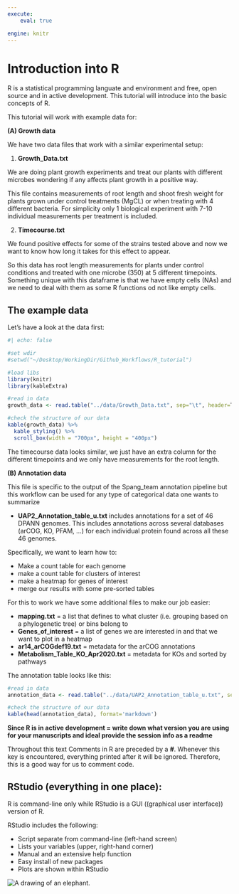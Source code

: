 ```yaml
---
execute:
    eval: true

engine: knitr
---
```


# Introduction into R

R is a statistical programming languate and environment and free, open source and in active development. This tutorial will introduce into the basic concepts of R.

This tutorial will work with example data for:

**(A) Growth data**

We have two data files that work with a similar experimental setup:

1. **Growth_Data.txt**

We are doing plant growth experiments and treat our plants with different microbes wondering if any affects plant growth in a positive way.

This file contains measurements of root length and shoot fresh weight for plants grown under control treatments (MgCL) or when treating with 4 different bacteria. For simplicity only 1 biological experiment with 7-10 individual measurements per treatment is included.

2. **Timecourse.txt** 

We found positive effects for some of the strains tested above and now we want to know how long it takes for this effect to appear.

So this data has root length measurements for plants under control conditions and treated with one microbe (350) at 5 different timepoints. Something unique with this dataframe is that we have empty cells (NAs) and we need to deal with them as some R functions od not like empty cells.


## The example data

Let's have a look at the data first:

```r
#| echo: false

#set wdir    
#setwd("~/Desktop/WorkingDir/Github_Workflows/R_tutorial")

#load libs
library(knitr)
library(kableExtra)

#read in data
growth_data <- read.table("../data/Growth_Data.txt", sep="\t", header=T,  quote = "", stringsAsFactors=TRUE)

#check the structure of our data
kable(growth_data) %>%
  kable_styling() %>%
  scroll_box(width = "700px", height = "400px")
```

The timecourse data looks similar, we just have an extra column for the different timepoints and we only have measurements for the root length.

**(B) Annotation data**

This file is specific to the output of the Spang_team annotation pipeline but this workflow can be used for any type of categorical data one wants to summarize

- **UAP2_Annotation_table_u.txt** includes annotations for a set of 46 DPANN genomes. This includes annotations across several databases (arCOG, KO, PFAM, ...) for each individual protein found across all these 46 genomes. 

Specifically, we want to learn how to:

- Make a count table for each genome
- make  a count table for clusters of interest 
- make a heatmap for genes of interest
- merge our results with some pre-sorted tables

For this to work we have some additional files to make our job easier:

- **mapping.txt** =  a list that defines to what cluster (i.e. grouping based on a phylogenetic tree) or bins belong to
- **Genes_of_interest** = a list of genes we are interested in and that we want to plot in a heatmap
- **ar14_arCOGdef19.txt** = metadata for the arCOG annotations
- **Metabolism_Table_KO_Apr2020.txt** = metadata for KOs and sorted by pathways

The annotation table looks like this:

```r
#read in data
annotation_data <- read.table("../data/UAP2_Annotation_table_u.txt", sep="\t", header=T,  quote = "")

#check the structure of our data
kable(head(annotation_data), format='markdown')
```

**Since R is in active development = write down what version you are using for your manuscripts and ideal provide the session info as a readme**

Throughout this text Comments in R are preceded by a **#**. 
Whenever this key is encountered, everything printed after it will be ignored. 
Therefore, this is a good way for us to comment code.



## RStudio (everything in one place):

R is command-line only while RStudio is a GUI ((graphical user interface)) version of R. 

RStudio includes the following:

* Script separate from command-line (left-hand screen)
* Lists your variables (upper, right-hand corner)
* Manual and an extensive help function
* Easy install of new packages
* Plots are shown within RStudio

<img src="/Users/ninadombrowski/Desktop/WorkingDir/Notebooks/Code_snippets/R/images/RStudio.png" alt="A drawing of an elephant.">



